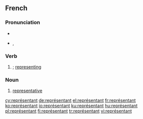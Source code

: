 ==French==

===Pronunciation===
* {{audio|Fr-représentant.ogg|audio}}
* {{IPA|/ʁə.pʁe.zɑ̃.tɑ̃/|lang=fr}}, {{SAMPA|/R@.pRe.zA~.tA~/}}

===Verb===
{{infl|fr|present participle}}

# {{present participle of|[[représenter]]|lang=fr}}; [[representing]]

===Noun===
{{fr-noun|m|f=représentante}}

# [[representative]]

[[cy:représentant]]
[[de:représentant]]
[[el:représentant]]
[[fr:représentant]]
[[ko:représentant]]
[[io:représentant]]
[[ku:représentant]]
[[hu:représentant]]
[[pl:représentant]]
[[fi:représentant]]
[[tr:représentant]]
[[vi:représentant]]